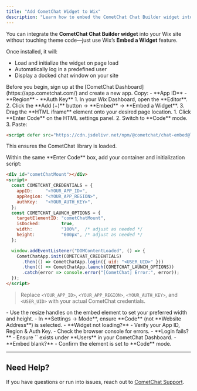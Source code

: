 ```yaml
---
title: "Add CometChat Widget to Wix"
description: "Learn how to embed the CometChat Chat Builder widget into your Wix website using Wix’s HTML Embed element."
---
```


You can integrate the **CometChat Chat Builder widget** into your Wix site without touching theme code—just use Wix’s **Embed a Widget** feature.

Once installed, it will:  
- Load and initialize the widget on page load  
- Automatically log in a predefined user  
- Display a docked chat window on your site  

<Steps>

  <Step title="Register on CometChat & Gather Your Keys">  
Before you begin, sign up at the [CometChat Dashboard](https://app.cometchat.com/) and create a new app. Copy:  
- **App ID**  
- **Region**  
- **Auth Key**  
</Step>

  <Step title="Open the Wix Editor & Add an HTML Embed">  
1. In your Wix Dashboard, open the **Editor**.  
2. Click the **Add (+)** button → **Embed** → **Embed a Widget**.  
3. Drag the **HTML iframe** element onto your desired page location.  
</Step>

  <Step title="Include the Chat‑Embed Script in the HTML Embed">  
1. Click **Enter Code** on the HTML settings panel.  
2. Switch to **Code** mode.  
3. Paste:  

   ```html
   <script defer src="https://cdn.jsdelivr.net/npm/@cometchat/chat-embed@latest/dist/main.js"></script>
   ```  
This ensures the CometChat library is loaded.  
</Step>

  <Step title="Embed the Widget Container & Init Script">  
Within the same **Enter Code** box, add your container and initialization script:

   ```html lines="1-3,12-18"
   <div id="cometChatMount"></div>
   <script>
     const COMETCHAT_CREDENTIALS = {
       appID:     "<YOUR_APP_ID>",
       appRegion: "<YOUR_APP_REGION>",
       authKey:   "<YOUR_AUTH_KEY>",
     };
     const COMETCHAT_LAUNCH_OPTIONS = {
       targetElementID: "cometChatMount",
       isDocked:        true,
       width:           "100%",  /* adjust as needed */
       height:          "600px", /* adjust as needed */
     };

     window.addEventListener("DOMContentLoaded", () => {
       CometChatApp.init(COMETCHAT_CREDENTIALS)
         .then(() => CometChatApp.login({ uid: "<USER_UID>" }))
         .then(() => CometChatApp.launch(COMETCHAT_LAUNCH_OPTIONS))
         .catch(error => console.error("[CometChat] Error:", error));
     });
   </script>
   ```  

> Replace `<YOUR_APP_ID>`, `<YOUR_APP_REGION>`, `<YOUR_AUTH_KEY>`, and `<USER_UID>` with your actual CometChat credentials.  
</Step>

  <Step title="Adjust Layout & Sizing">  
- Use the resize handles on the embed element to set your preferred width and height.  
- In **Settings → Mode**, ensure **Code** (not **Website Address**) is selected.  
</Step>

  <Step title="Troubleshooting">  
- **Widget not loading?**  
  - Verify your App ID, Region & Auth Key.  
  - Check the browser console for errors.  
- **Login fails?**  
  - Ensure `<USER_UID>` exists under **Users** in your CometChat Dashboard.  
- **Embed blank?**  
  - Confirm the element is set to **Code** mode.  
</Step>

</Steps>

---

## Need Help?

If you have questions or run into issues, reach out to [CometChat Support](https://www.cometchat.com/contact).
